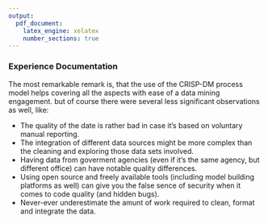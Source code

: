 ```yaml
---
output:
  pdf_document:
    latex_engine: xelatex
    number_sections: true
---
```


### Experience Documentation

The most remarkable remark is, that the use of the CRISP-DM process model helps covering all the aspects with ease of a data mining engagement. but of course there were several less significant observations as well, like:

* The quality of the date is rather bad in case it's based on voluntary manual reporting.
* The integration of different data sources might be more complex than the cleaning and exploring those data sets involved.
* Having data from goverment agencies (even if it's the same agency, but different office) can have notable quality differences.
* Using open source and freely available tools (including model building platforms as well) can give you the false sence of security when it comes to code quality (and hidden bugs).
* Never-ever underestimate the amunt of work required to clean, format and integrate the data.
